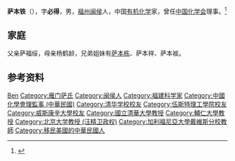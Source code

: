 '''萨本铁'''（{{bd|1900年|2月3日|1987年|9月19日}}），字'''必得'''，男，[[福州|福州]][[闽侯|闽侯]]人，中国[[有机化学|有机化学]]家，曾任[[中国化学会|中国化学会]]理事。<ref>{{Cite book|title=20世纪中国学术大典 • 化学|author=胡亚东主编; 郭保章, 刘惠副主编|publisher=福建教育出版社|year=2005|isbn=|location=福州|pages=}}</ref>

== 家庭 ==
父亲萨福绥，母亲杨鹤龄，兄弟姐妹有[[萨本栋|萨本栋]]、萨本祥、萨本袚。

== 参考资料 ==
{{reflist}}

{{中国人物小作品}}
{{Navboxes 
| title  = 萨本铁在[[中国化学会|中国化学会]]的职务
| list1  =
{{中国化学会第六届理事会}}
{{中国化学会第七届理事会}}
{{中国化学会第八届理事会}}
}}

{{Authority control}}
{{DEFAULTSORT:Sa萨}}
[[Category:萨姓|Ben]]
[[Category:雁门萨氏|Category:雁门萨氏]]
[[Category:闽侯人|Category:闽侯人]]
[[Category:福建科学家|Category:福建科学家]]
[[Category:中國化學會理監事_(中華民國)|Category:中國化學會理監事 (中華民國)]]
[[Category:清华学校校友|Category:清华学校校友]]
[[Category:伍斯特理工學院校友|Category:伍斯特理工學院校友]]
[[Category:威斯康辛大學校友|Category:威斯康辛大學校友]]
[[Category:國立清華大學教授|Category:國立清華大學教授]]
[[Category:輔仁大學教授|Category:輔仁大學教授]]
[[Category:北京大学教授_(汪精卫政权)|Category:北京大学教授 (汪精卫政权)]]
[[Category:加利福尼亞大學戴維斯分校教師|Category:加利福尼亞大學戴維斯分校教師]]
[[Category:移民美國的中華民國人|Category:移民美國的中華民國人]]